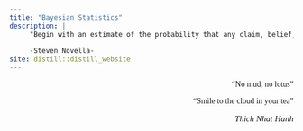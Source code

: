 ---
title: "Bayesian Statistics"
description: |
     "Begin with an estimate of the probability that any claim, belief, hypothesis is true, then look at any new data and update the probability given the new data."
     
     -Steven Novella-
site: distill::distill_website
---

<p style="font-family:papyrus;text-align: right;">"No mud, no lotus"</p>
<p style="font-family:papyrus;text-align: right;">"Smile to the cloud in your tea"</p>
<p style="font-family:papyrus; font-size:15px;text-align: right;" >_Thich Nhat Hanh_</p>